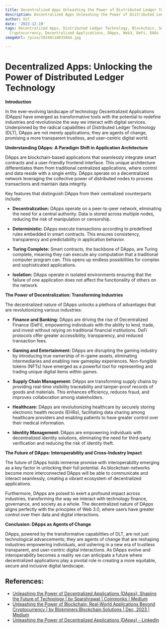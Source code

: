 ```yaml
---
title: Decentralized Apps Unleashing the Power of Distributed Ledger Technology
description: Decentralized Apps Unleashing the Power of Distributed Ledger Technology
author: Usf
date: '2023-12-19'
tags: Decentralized Apps, Distributed Ledger Technology, Blockchain, Smart Contracts,
  Cryptocurrency, Decentralized Applications, DApps, Web3, DeFi, DAOs
imageUrl: /pixa/20240118035844.jpg

---
```

# Decentralized Apps: Unlocking  the Power of  Distributed  Ledger Technology

**Introduction**

In the ever-evolving landscape of technology Decentralized Applications (DApps) have emerged as transformative  tools with the potential to redefine industries and  revolutionize the way we interact  with digital services. Underpinned by the radical capabilities of Distributed Ledger Technology (DLT), DApps are not merely applications; they are agents  of change, promising a more transparent trustless, and user-centric digital world.

**Understanding DApps: A Paradigm Shift in Application Architecture**

DApps  are blockchain-based applications that seamlessly integrate smart contracts and  a user-friendly frontend interface. This unique architecture differentiates them from traditional centralized applications, where  control and data reside with a single entity. DApps operate on a decentralized  network leveraging the collective power of distributed nodes to process transactions and maintain data integrity.

Key features  that distinguish  DApps from their centralized counterparts include:

- **Decentralization:** DApps operate on a peer-to-peer network, eliminating the need for a  central authority. Data is  stored across  multiple nodes,  reducing the risk of manipulation or censorship.

-  **Deterministic:**  DApps execute transactions according to predefined  rules  embedded in smart contracts. This ensures consistency,  transparency and predictability in application behavior.

- **Turing Complete:** Smart contracts, the backbone of DApps, are Turing complete, meaning they can execute any computation that a traditional computer program can.  This opens up endless possibilities for  complex and sophisticated applications.

-  **Isolation:** DApps operate in isolated environments ensuring that the  failure  of one application does not affect the functionality of others on  the network.

**The Power of  Decentralization: Transforming Industries**

The decentralized nature of  DApps unlocks a plethora of advantages that are revolutionizing various industries:

- **Finance and Banking:** DApps are driving the rise  of Decentralized Finance (DeFi), empowering individuals with the ability  to lend, trade, and invest without relying on traditional financial institutions. DeFi protocols offer greater accessibility, transparency, and reduced transaction fees.

- **Gaming and Entertainment:** DApps are disrupting the gaming  industry  by introducing true ownership of in-game assets, eliminating intermediaries and  enabling new gameplay experiences. Non-fungible tokens (NFTs) have emerged as a powerful tool for  representing and trading  unique digital items within games.

- **Supply Chain Management:** DApps are  transforming supply chains by providing real-time visibility  traceability and tamper-proof records of goods and materials. This enhances efficiency, reduces fraud, and improves collaboration among stakeholders.

- **Healthcare:** DApps are revolutionizing healthcare by securely storing electronic  health records  (EHRs), facilitating data sharing among healthcare providers and enabling patients to have greater  control over their medical information.

- **Identity Management:** DApps  are empowering individuals with decentralized identity solutions, eliminating the need for third-party verification and reducing the risk of identity  theft.

**The Future of DApps: Interoperability and Cross-Industry Impact**

The future of DApps holds immense promise with interoperability emerging as a key  factor in unlocking their full potential. As blockchain  networks become more interconnected  DApps will be able to communicate and interact seamlessly, creating a vibrant  ecosystem of  decentralized applications.

Furthermore,  DApps are poised to exert a profound impact across  industries, transforming the way we interact with technology finance, governance, and society as a whole. The decentralized nature of DApps aligns perfectly with the principles of Web 3.0, where users have greater control over their data and digital interactions.

**Conclusion: DApps as Agents of Change**

DApps, powered by the transformative capabilities of DLT, are not  just  technological  advancements; they are agents of change that are reshaping industries  empowering individuals, and ushering in a new era of trustless transparent, and user-centric digital interactions. As DApps evolve and interoperability becomes a reality we can anticipate  a future where decentralized applications  play a pivotal role in creating a more equitable, secure and  inclusive digital landscape.

## References:
- [Unleashing the Power of Decentralized Applications (DApps): Shaping the Future of Technology | by Sparshrawat | Coinmonks | Medium](https://medium.com/coinmonks/unleashing-the-power-of-decentralized-applications-dapps-shaping-the-future-of-technology-5cbac34ca45b)
- [Unleashing the Power of Blockchain: Real-World Applications Beyond Cryptocurrency | by Blokminers Blockchain Solutions | Dec, 2023 | Medium](https://medium.com/@blokminersblockchainsolutions/unleashing-the-power-of-blockchain-real-world-applications-beyond-cryptocurrency-9dd1e08cb465)
- [Unleashing the Power of Decentralized Applications (DApps) - LinkedIn](https://www.linkedin.com/pulse/unleashing-power-decentralized-applications-dapps-raghava-jagannatham)
